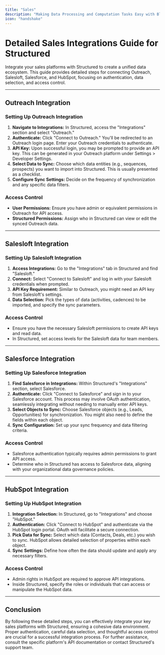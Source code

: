 ```yaml
---
title: "Sales"
description: "Making Data Processing and Computation Tasks Easy with Blocks"
icon: "handshake"
---
```


# Detailed Sales Integrations Guide for Structured

Integrate your sales platforms with Structured to create a unified data ecosystem. This guide provides detailed steps for connecting Outreach, Salesloft, Salesforce, and HubSpot, focusing on authentication, data selection, and access control.

---

## Outreach Integration

### Setting Up Outreach Integration

1. **Navigate to Integrations:** In Structured, access the "Integrations" section and select "Outreach."
2. **Authenticate:** Click "Connect to Outreach." You'll be redirected to an Outreach login page. Enter your Outreach credentials to authenticate.
3. **API Key:** Upon successful login, you may be prompted to provide an API key. This can be generated in your Outreach platform under Settings > Developer Settings.
4. **Select Data to Sync:** Choose which data entities (e.g., sequences, prospects) you want to import into Structured. This is usually presented as a checklist.
5. **Configure Sync Settings:** Decide on the frequency of synchronization and any specific data filters.

### Access Control

- **User Permissions:** Ensure you have admin or equivalent permissions in Outreach for API access.
- **Structured Permissions:** Assign who in Structured can view or edit the synced Outreach data.

---

## Salesloft Integration

### Setting Up Salesloft Integration

1. **Access Integrations:** Go to the "Integrations" tab in Structured and find "Salesloft."
2. **Connect:** Select "Connect to Salesloft" and log in with your Salesloft credentials when prompted.
3. **API Key Requirement:** Similar to Outreach, you might need an API key from Salesloft's settings.
4. **Data Selection:** Pick the types of data (activities, cadences) to be imported, and specify the sync parameters.

### Access Control

- Ensure you have the necessary Salesloft permissions to create API keys and read data.
- In Structured, set access levels for the Salesloft data for team members.

---

## Salesforce Integration

### Setting Up Salesforce Integration

1. **Find Salesforce in Integrations:** Within Structured's "Integrations" section, select Salesforce.
2. **Authenticate:** Click "Connect to Salesforce" and sign in to your Salesforce account. This process may involve OAuth authentication, seamlessly integrating without needing to manually enter API keys.
3. **Select Objects to Sync:** Choose Salesforce objects (e.g., Leads, Opportunities) for synchronization. You might also need to define the fields within each object.
4. **Sync Configuration:** Set up your sync frequency and data filtering criteria.

### Access Control

- Salesforce authentication typically requires admin permissions to grant API access.
- Determine who in Structured has access to Salesforce data, aligning with your organizational data governance policies.

---

## HubSpot Integration

### Setting Up HubSpot Integration

1. **Integration Selection:** In Structured, go to "Integrations" and choose "HubSpot."
2. **Authentication:** Click "Connect to HubSpot" and authenticate via the HubSpot login portal. OAuth will facilitate a secure connection.
3. **Pick Data for Sync:** Select which data (Contacts, Deals, etc.) you wish to sync. HubSpot allows detailed selection of properties within each object.
4. **Sync Settings:** Define how often the data should update and apply any necessary filters.

### Access Control

- Admin rights in HubSpot are required to approve API integrations.
- Inside Structured, specify the roles or individuals that can access or manipulate the HubSpot data.

---

## Conclusion

By following these detailed steps, you can effectively integrate your key sales platforms with Structured, ensuring a cohesive data environment. Proper authentication, careful data selection, and thoughtful access control are crucial for a successful integration process. For further assistance, consult the specific platform's API documentation or contact Structured's support team.

